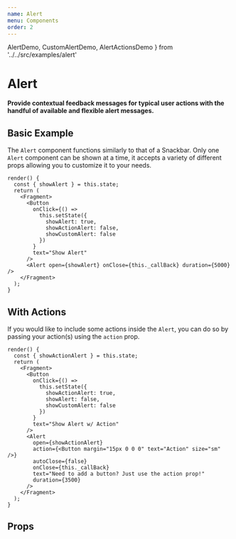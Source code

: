 ```yaml
---
name: Alert
menu: Components
order: 2
---
```


  AlertDemo, 
  CustomAlertDemo, 
  AlertActionsDemo 
} from '../../src/examples/alert'


# Alert

**Provide contextual feedback messages for typical user actions with the handful of available and flexible alert messages.**

## Basic Example

The `Alert` component functions similarly to that of a Snackbar. Only one `Alert` component can be shown at a time, it accepts a variety of different props allowing you to customize it to your needs.

<AlertDemo />

```
render() {
  const { showAlert } = this.state;
  return (
    <Fragment>
      <Button
        onClick={() =>
          this.setState({
            showAlert: true,
            showActionAlert: false,
            showCustomAlert: false
          })
        }
        text="Show Alert"
      />
      <Alert open={showAlert} onClose={this._callBack} duration={5000} />
    </Fragment>
  );
}
```  

## With Actions

If you would like to include some actions inside the `Alert`, you can do so by passing your action(s) using the `action` prop.

<AlertActionsDemo />

```
render() {
  const { showActionAlert } = this.state;
  return (
    <Fragment>
      <Button
        onClick={() =>
          this.setState({
            showActionAlert: true,
            showAlert: false,
            showCustomAlert: false
          })
        }
        text="Show Alert w/ Action"
      />
      <Alert
        open={showActionAlert}
        action={<Button margin="15px 0 0 0" text="Action" size="sm" />}
        autoClose={false}
        onClose={this._callBack}
        text="Need to add a button? Just use the action prop!"
        duration={3500}
      />
    </Fragment>
  );
}
```

## Props

<PropsTable of={Alert} />
